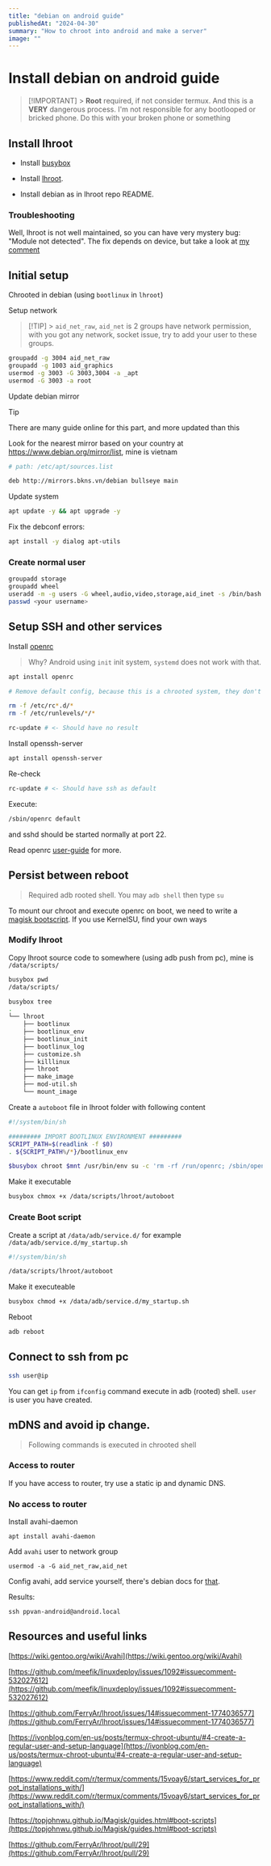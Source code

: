 ```yaml
---
title: "debian on android guide"
publishedAt: "2024-04-30"
summary: "How to chroot into android and make a server"
image: ""
---
```


# Install debian on android guide

> [!IMPORTANT] > **Root** required, if not consider termux. And this is a **VERY** dangerous process. I'm not responsible for any bootlooped or bricked phone. Do this with your broken phone or something

## Install lhroot

-   Install [busybox](https://github.com/Magisk-Modules-Alt-Repo/BuiltIn-BusyBox)

-   Install [lhroot](https://github.com/FerryAr/lhroot).

-   Install debian as in lhroot repo README.

### Troubleshooting

Well, lhroot is not well maintained, so you can have very mystery bug: "Module not detected". The fix depends on device, but take a look at [my comment](https://github.com/FerryAr/lhroot/issues/45#issuecomment-1946347252)

## Initial setup

Chrooted in debian (using `bootlinux` in `lhroot`)

Setup network

> [!TIP] > `aid_net_raw`, `aid_net` is 2 groups have network permission, with you got any network, socket issue, try to add your user to these groups.

```bash
groupadd -g 3004 aid_net_raw
groupadd -g 1003 aid_graphics
usermod -g 3003 -G 3003,3004 -a _apt
usermod -G 3003 -a root
```

Update debian mirror

> [!TIP]
> There are many guide online for this part, and more updated than this

Look for the nearest mirror based on your country at https://www.debian.org/mirror/list, mine is vietnam

```bash
# path: /etc/apt/sources.list

deb http://mirrors.bkns.vn/debian bullseye main
```

Update system

```bash
apt update -y && apt upgrade -y
```

Fix the debconf errors:

```bash
apt install -y dialog apt-utils
```

### Create normal user

```bash
groupadd storage
groupadd wheel
useradd -m -g users -G wheel,audio,video,storage,aid_inet -s /bin/bash <your username>
passwd <your username>
```

## Setup SSH and other services

Install [openrc](https://github.com/OpenRC/openrc)

> Why? Android using `init` init system, `systemd` does not work with that.

```bash
apt install openrc

# Remove default config, because this is a chrooted system, they don't work

rm -f /etc/rc*.d/*
rm -f /etc/runlevels/*/*

rc-update # <- Should have no result
```

Install openssh-server

```bash
apt install openssh-server
```

Re-check

```bash
rc-update # <- Should have ssh as default
```

Execute:

```bash
/sbin/openrc default
```

and sshd should be started normally at port 22.

Read openrc [user-guide](https://github.com/OpenRC/openrc/blob/master/user-guide.md) for more.

## Persist between reboot

> Required adb rooted shell. You may `adb shell` then type `su`

To mount our chroot and execute openrc on boot, we need to write a [magisk bootscript](https://topjohnwu.github.io/Magisk/guides.html#boot-scripts). If you use KernelSU, find your own ways

### Modify lhroot

Copy lhroot source code to somewhere (using adb push from pc), mine is `/data/scripts/`

```bash
busybox pwd
/data/scripts/

busybox tree
.
└── lhroot
    ├── bootlinux
    ├── bootlinux_env
    ├── bootlinux_init
    ├── bootlinux_log
    ├── customize.sh
    ├── killlinux
    ├── lhroot
    ├── make_image
    ├── mod-util.sh
    └── mount_image
```

Create a `autoboot` file in lhroot folder with following content

```bash
#!/system/bin/sh

######### IMPORT BOOTLINUX ENVIRONMENT #########
SCRIPT_PATH=$(readlink -f $0)
. ${SCRIPT_PATH%/*}/bootlinux_env

$busybox chroot $mnt /usr/bin/env su -c 'rm -rf /run/openrc; /sbin/openrc default;'
```

Make it executable

```bash
busybox chmox +x /data/scripts/lhroot/autoboot
```

### Create Boot script

Create a script at `/data/adb/service.d/` for example `/data/adb/service.d/my_startup.sh`

```bash
#!/system/bin/sh

/data/scripts/lhroot/autoboot
```

Make it executeable

```bash
busybox chmod +x /data/adb/service.d/my_startup.sh
```

Reboot

```sh
adb reboot
```

## Connect to ssh from pc

```sh
ssh user@ip
```

You can get `ip` from `ifconfig` command execute in adb (rooted) shell. `user` is user you have created.

## mDNS and avoid ip change.

> Following commands is executed in chrooted shell

### Access to router

If you have access to router, try use a static ip and dynamic DNS.

### No access to router

Install avahi-daemon

```
apt install avahi-daemon
```

Add `avahi` user to network group

```
usermod -a -G aid_net_raw,aid_net
```

Config avahi, add service yourself, there's debian docs for [that](https://wiki.gentoo.org/wiki/Avahi).

Results:

```
ssh ppvan-android@android.local
```

## Resources and useful links

[https://wiki.gentoo.org/wiki/Avahi](https://wiki.gentoo.org/wiki/Avahi)

[https://github.com/meefik/linuxdeploy/issues/1092#issuecomment-532027612](https://github.com/meefik/linuxdeploy/issues/1092#issuecomment-532027612)

[https://github.com/FerryAr/lhroot/issues/14#issuecomment-1774036577](https://github.com/FerryAr/lhroot/issues/14#issuecomment-1774036577)

[https://ivonblog.com/en-us/posts/termux-chroot-ubuntu/#4-create-a-regular-user-and-setup-language](https://ivonblog.com/en-us/posts/termux-chroot-ubuntu/#4-create-a-regular-user-and-setup-language)

[https://www.reddit.com/r/termux/comments/15voay6/start_services_for_proot_installations_with/](https://www.reddit.com/r/termux/comments/15voay6/start_services_for_proot_installations_with/)

[https://topjohnwu.github.io/Magisk/guides.html#boot-scripts](https://topjohnwu.github.io/Magisk/guides.html#boot-scripts)

[https://github.com/FerryAr/lhroot/pull/29](https://github.com/FerryAr/lhroot/pull/29)
